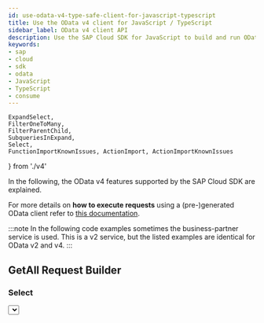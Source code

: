 ```yaml
---
id: use-odata-v4-type-safe-client-for-javascript-typescript
title: Use the OData v4 client for JavaScript / TypeScript
sidebar_label: OData v4 client API
description: Use the SAP Cloud SDK for JavaScript to build and run OData v4 requests in a type-safe way.
keywords:
- sap
- cloud
- sdk
- odata
- JavaScript
- TypeScript
- consume
---
```


    ExpandSelect,
    FilterOneToMany,
    FilterParentChild,
    SubqueriesInExpand,
    Select,
    FunctionImportKnownIssues, ActionImport, ActionImportKnownIssues
} from './v4'

In the following, the OData v4 features supported by the SAP Cloud SDK are explained.

For more details on **how to execute requests** using a (pre-)generated OData client refer to [this documentation](./executing-a-request-using-a-generated-odata-v2-v4-client-with-sap-cloud-sdk-for-javascript).

:::note
In the following code examples sometimes the business-partner service is used.
This is a v2 service, but the listed examples are identical for OData v2 and v4.
:::


## GetAll Request Builder
<GetAll/>

  ### Select
  <Select/>

  ### Filter
  <Filter/>

  #### Filter on One-To-One Navigation Properties
  <FilterOneToOne/>

  #### Filter on One-To-Many Navigation Properties
  <FilterOneToMany/>

  #### More Filter Expressions
  More advanced filter expressions can be found [here](#available-filter-expressions).

  ### Expand

  #### Expand and Select <a name="expand-and-select"/>
  <ExpandSelect/>

  #### Sub-queries in Expand
  <SubqueriesInExpand/>

  #### Filter parent vs. Filter children <a name="filterParentChildren"/>
  <FilterParentChild/>

  ### Skip
  <Skip/>

  ### Top
  <Top/>

  ### Count
  <Count/>

:::note Using count within a filter is not supported
Note that we currently do not support the usage of count within a filter condition as described in the [OData v4 specifiation](http://docs.oasis-open.org/odata/odata/v4.01/odata-v4.01-part2-url-conventions.html#sec_AddressingtheCountofaCollection).
:::

## GetByKey Request Builder
<GetByKey/>

## Create Request Builder
<Create/>

  ### Deep Create
  <DeepCreate/>

  ### Create as Child of
  <CreateAsChildOf/>

## Update Request Builder
<Update/>

## Delete Request Builder
<Delete/>

## Handling of ETags
<ETag/>

## Handling of CSRF tokens
<Csrf/>

## Available Filter Expressions

  ### Filter Functions
  <FilterFunctions/>

## Function imports

  ### Request builder
  <RequestBuilder/>

  ### Setting ETag
  <EtagFunctionImport/>

  ### Known issues
  <FunctionImportKnownIssues/>

## Action imports
  <ActionImport/>

  ### Known issues
  <ActionImportKnownIssues/>

## Batch Requests
<BatchIntro/>

  ### Retrieve request
  <RetrieveRequests/>

  ### Changeset
  <ChangeSet/>

  ### Combining requests
  <CombingRequests/>

  ### Serialization
  <Serialization/>

  ### Configure subrequest serialization
  <ConfigureSerialization/>
